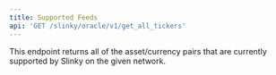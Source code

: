 ```yaml
---
title: Supported Feeds
api: 'GET /slinky/oracle/v1/get_all_tickers'
---
```


This endpoint returns all of the asset/currency pairs that are currently supported by Slinky on the given network.